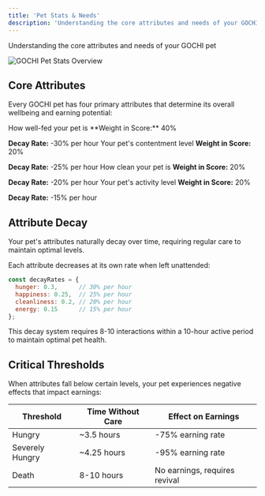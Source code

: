 ```yaml
---
title: 'Pet Stats & Needs'
description: 'Understanding the core attributes and needs of your GOCHI pet'
---
```


Understanding the core attributes and needs of your GOCHI pet

<Frame>
  <img src="https://media.discordapp.net/attachments/1224667348620021830/1360311922754453685/image_7.png?ex=67faa8b3&is=67f95733&hm=930dd1b811fb9aa865c88f5415b23e1cd39eb4470e5caf3d0799e64d71cf4fb3&=&format=webp&quality=lossless" alt="GOCHI Pet Stats Overview" />
</Frame>

## Core Attributes

Every GOCHI pet has four primary attributes that determine its overall wellbeing and earning potential:

<CardGroup cols={2}>
  <Card title="Hunger" icon="bowl-food">
    How well-fed your pet is
**Weight in Score:** 40%

**Decay Rate:** -30% per hour
  </Card>
  <Card title="Happiness" icon="face-smile">
    Your pet's contentment level
**Weight in Score:** 20%

**Decay Rate:** -25% per hour
  </Card>
  <Card title="Cleanliness" icon="shower">
    How clean your pet is
**Weight in Score:** 20%

**Decay Rate:** -20% per hour
  </Card>
  <Card title="Energy" icon="bolt">
    Your pet's activity level
**Weight in Score:** 20%

**Decay Rate:** -15% per hour
  </Card>
</CardGroup>

## Attribute Decay

<Note>
Your pet's attributes naturally decay over time, requiring regular care to maintain optimal levels.
</Note>

Each attribute decreases at its own rate when left unattended:

```javascript
const decayRates = {
  hunger: 0.3,      // 30% per hour
  happiness: 0.25,  // 25% per hour
  cleanliness: 0.2, // 20% per hour
  energy: 0.15      // 15% per hour
};
```

This decay system requires 8-10 interactions within a 10-hour active period to maintain optimal pet health.

## Critical Thresholds

When attributes fall below certain levels, your pet experiences negative effects that impact earnings:

| Threshold | Time Without Care | Effect on Earnings |
|-----------|-------------------|-------------------|
| Hungry | ~3.5 hours | -75% earning rate |
| Severely Hungry | ~4.25 hours | -95% earning rate |
| Death | 8-10 hours | No earnings, requires revival |

